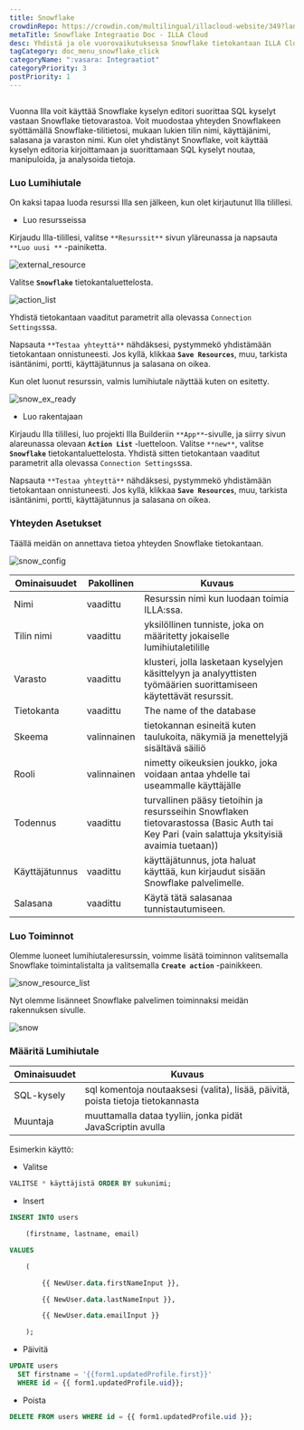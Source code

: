```yaml
---
title: Snowflake
crowdinRepo: https://crowdin.com/multilingual/illacloud-website/349?languages=fi&filter=basic&value=0
metaTitle: Snowflake Integraatio Doc - ILLA Cloud
desc: Yhdistä ja ole vuorovaikutuksessa Snowflake tietokantaan ILLA Cloudin avulla. Luo sovelluksia, jotka voivat kysyä, manipuloida ja visualisoida tietoa. Automatisoi ja optimoi datan työnkulku.
tagCategory: doc_menu_snowflake_click
categoryName: ":vasara: Integraatiot"
categoryPriority: 3
postPriority: 1
---
```


## <h2 hidden>Mitä Snowflake on?</h2>

Vuonna Illa voit käyttää Snowflake kyselyn editori suorittaa SQL kyselyt vastaan Snowflake tietovarastoa. Voit muodostaa yhteyden Snowflakeen syöttämällä Snowflake-tilitietosi, mukaan lukien tilin nimi, käyttäjänimi, salasana ja varaston nimi. Kun olet yhdistänyt Snowflake, voit käyttää kyselyn editoria kirjoittamaan ja suorittamaan SQL kyselyt noutaa, manipuloida, ja analysoida tietoja.

### Luo Lumihiutale

On kaksi tapaa luoda resurssi Illa sen jälkeen, kun olet kirjautunut Illa tilillesi.

-   Luo resursseissa

Kirjaudu Illa-tilillesi, valitse `**Resurssit**` sivun yläreunassa ja napsauta `**Luo uusi **` -painiketta.

![external_resource](https://cdn.illacloud.com/official-website/img/docs/external_resource.png)

Valitse **`Snowflake`** tietokantaluettelosta.

![action_list](https://cdn.illacloud.com/official-website/img/docs/action_list.png)

Yhdistä tietokantaan vaaditut parametrit alla olevassa `Connection Settings`ssa.

Napsauta `**Testaa yhteyttä**` nähdäksesi, pystymmekö yhdistämään tietokantaan onnistuneesti. Jos kyllä, klikkaa **`Save Resources`**, muu, tarkista isäntänimi, portti, käyttäjätunnus ja salasana on oikea.

Kun olet luonut resurssin, valmis lumihiutale näyttää kuten on esitetty.

![snow_ex_ready](https://cdn.illacloud.com/official-website/img/docs/snow_ex_Ready.png)

-   Luo rakentajaan

Kirjaudu Illa tilillesi, luo projekti Illa Builderiin `**App**`-sivulle, ja siirry sivun alareunassa olevaan **`Action List`** -luetteloon. Valitse `**new**`, valitse **`Snowflake`** tietokantaluettelosta. Yhdistä sitten tietokantaan vaaditut parametrit alla olevassa `Connection Settings`ssa.

Napsauta `**Testaa yhteyttä**` nähdäksesi, pystymmekö yhdistämään tietokantaan onnistuneesti. Jos kyllä, klikkaa **`Save Resources`**, muu, tarkista isäntänimi, portti, käyttäjätunnus ja salasana on oikea.

### Yhteyden Asetukset

Täällä meidän on annettava tietoa yhteyden Snowflake tietokantaan.

![snow_config](https://cdn.illacloud.com/official-website/img/docs/snow_config.png)

| Ominaisuudet         | Pakollinen  | Kuvaus                                                                                                                                                             |
| -------------------- | ----------- | ------------------------------------------------------------------------------------------------------------------------------------------------------------------ |
| Nimi                 | vaadittu    | Resurssin nimi kun luodaan toimia ILLA:ssa.                                                                                                                        |
| Tilin nimi           | vaadittu    | yksilöllinen tunniste, joka on määritetty jokaiselle lumihiutaletilille                                                                                            |
| Varasto              | vaadittu    | klusteri, jolla lasketaan kyselyjen käsittelyyn ja analyyttisten työmäärien suorittamiseen käytettävät resurssit.                                                  |
| Tietokanta           | vaadittu    | The name of the database                                                                                                                                           |
| Skeema               | valinnainen | tietokannan esineitä kuten taulukoita, näkymiä ja menettelyjä sisältävä säiliö                                                                                     |
| Rooli                | valinnainen | nimetty oikeuksien joukko, joka voidaan antaa yhdelle tai useammalle käyttäjälle                                                                                   |
| Todennus             | vaadittu    | turvallinen pääsy tietoihin ja resursseihin Snowflaken tietovarastossa (Basic Auth tai Key Pari (vain salattuja yksityisiä avaimia tuetaan))                       |
| Käyttäjätunnus       | vaadittu    | käyttäjätunnus, jota haluat käyttää, kun kirjaudut sisään Snowflake palvelimelle.                                                                                  |
| Salasana             | vaadittu    | Käytä tätä salasanaa tunnistautumiseen.                                                                                                                            |

### Luo Toiminnot

Olemme luoneet lumihiutaleresurssin, voimme lisätä toiminnon valitsemalla Snowflake toimintalistalta ja valitsemalla **`Create action`** -painikkeen.

![snow_resource_list](https://cdn.illacloud.com/official-website/img/docs/snow_resource_list.png)

Nyt olemme lisänneet Snowflake palvelimen toiminnaksi meidän rakennuksen sivulle.

![snow](https://cdn.illacloud.com/official-website/img/docs/snow.png)

### Määritä Lumihiutale

| Ominaisuudet  | Kuvaus                                                                           |
| ------------- | -------------------------------------------------------------------------------- |
| SQL-kysely    | sql komentoja noutaaksesi (valita), lisää, päivitä, poista tietoja tietokannasta |
| Muuntaja      | muuttamalla dataa tyyliin, jonka pidät JavaScriptin avulla                       |

Esimerkin käyttö:

-   Valitse

```sql
VALITSE * käyttäjistä ORDER BY sukunimi;
```

-   Insert

```sql
INSERT INTO users

	(firstname, lastname, email)

VALUES

	(

		{{ NewUser.data.firstNameInput }},

		{{ NewUser.data.lastNameInput }},

		{{ NewUser.data.emailInput }}

	);
```

-   Päivitä

```sql
UPDATE users
  SET firstname = '{{form1.updatedProfile.first}}'
  WHERE id = {{ form1.updatedProfile.uid}};
```

-   Poista

```sql
DELETE FROM users WHERE id = {{ form1.updatedProfile.uid }};
```

